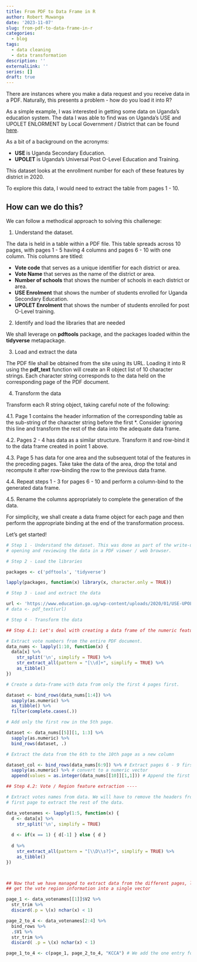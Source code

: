 ```yaml
---
title: From PDF to Data Frame in R
author: Robert Muwanga
date: '2023-11-07'
slug: from-pdf-to-data-frame-in-r
categories:
  - blog
tags:
  - data cleaning
  - data transformation
description: ''
externalLink: ''
series: []
draft: true
---
```


There are instances where you make a data request and you receive data in a PDF. Naturally, this presents a problem - how do you load it into R?

As a simple example, I was interested in getting some data on Uganda's education system. The data I was able to find was on Uganda's USE and UPOLET ENLORMENT by Local Government / District that can be found [here](https://www.education.go.ug/wp-content/uploads/2020/01/USE-UPOLET-ENLORMENT-BY-LG.pdf). 

As a bit of a background on the acronyms:

- **USE ** is Uganda Secondary Education.
- **UPOLET ** is Uganda's Universal Post O-Level Education and Training.

This dataset looks at the enrollment number for each of these features by district in 2020. 

To explore this data, I would need to extract the table from pages 1 - 10. 

## How can we do this?

We can follow a methodical approach to solving this  challenege:

1. Understand the dataset.

The data is held in a table within a PDF file. This table spreads across 10 pages, with pages 1 - 5 having 4 columns and pages 6 - 10 with one column. This columns are titled:

- **Vote code** that serves as a unique identifier for each district or area.
- **Vote Name** that serves as the name of the district or area.
- **Number of schools** that shows the number of schools in each district or area.
- **USE Enrolment** that shows the number of students enrolled for Uganda Secondary Education.
- **UPOLET Enrolment** that shows the number of students enrolled for post O-Level training.

2. Identify and load the libraries that are needed

We shall leverage on **pdftools** package, and the packages loaded within the **tidyverse** metapackage.

3. Load and extract the data

The PDF file shall be obtained from the site using its URL. Loading it into R using the **pdf_text** function will create an R object list of 10 character strings. Each character string corresponds to the data held on the corresponding page of the PDF document.

4. Transform the data

Transform each R string object, taking careful note of the following:

4.1. Page 1 contains the header information of the corresponding table as the sub-string of the character string before the first *\n*. Consider ignoring this line and transform the rest of the data into the adequate data frame.

4.2. Pages 2 - 4 has data as a similar structure. Transform it and row-bind it to the data frame created in point 1 above.

4.3. Page 5 has data for one area and the subsequent total of the features in the preceding pages. Take take the data of the area, drop the total and recompute it after row-binding the row to the previous data frame.

4.4. Repeat steps 1 - 3 for pages 6 - 10 and perform a column-bind to the generated data frame.

4.5. Rename the columns appropriately to complete the generation of the data.

For simplicity, we shall create a data frame object for each page and then perform the appropriate binding at the end of the transformation process.

Let's get started!


```r

# Step 1 - Understand the dataset. This was done as part of the write-up by simply
# opening and reviewing the data in a PDF viewer / web browser.

# Step 2 - Load the libraries

packages <- c('pdftools', 'tidyverse')

lapply(packages, function(x) library(x, character.only = TRUE))

# Step 3 - Load and extract the data

url <- 'https://www.education.go.ug/wp-content/uploads/2020/01/USE-UPOLET-ENLORMENT-BY-LG.pdf'
# data <- pdf_text(url)

# Step 4 - Transform the data

## Step 4.1: Let's deal with creating a data frame of the numeric features ----

# Extract vote numbers from the entire PDF document.
data_nums <- lapply(1:10, function(x) { 
  data[x] %>% 
    str_split('\n', simplify = TRUE) %>% 
    str_extract_all(pattern = "[\\d]+", simplify = TRUE) %>% 
    as_tibble()
})

# Create a data-frame with data from only the first 4 pages first.

dataset <- bind_rows(data_nums[1:4]) %>% 
  sapply(as.numeric) %>% 
  as_tibble() %>% 
  filter(complete.cases(.))

# Add only the first row in the 5th page.

dataset <- data_nums[[5]][1, 1:3] %>% 
  sapply(as.numeric) %>% 
  bind_rows(dataset, .)

# Extract the data from the 6th to the 10th page as a new column

dataset_col <- bind_rows(data_nums[6:9]) %>% # Extract pages 6 - 9 first
  sapply(as.numeric) %>% # convert to a numeric vector
  append(values = as.integer(data_nums[[10]][1,1])) # Append the first row of the 10th page

## Step 4.2: Vote / Region feature extraction ----

# Extract votes names from data. We will have to remove the headers from the 
# first page to extract the rest of the data.

data_votenames <- lapply(1:5, function(x) {
  d <- data[x] %>% 
    str_split('\n', simplify = TRUE) 
  
  d <- if(x == 1) { d[-1] } else { d }
  
  d %>%
    str_extract_all(pattern = "[\\D\\s?]+", simplify = TRUE) %>% 
    as_tibble()
})



## Now that we have managed to extract data from the different pages, let's 
## get the vote region information into a single vector

page_1 <- data_votenames[[1]]$V2 %>% 
  str_trim %>% 
  discard(.p = \(x) nchar(x) < 1)

page_2_to_4 <- data_votenames[2:4] %>% 
  bind_rows %>% 
  .$V1 %>% 
  str_trim %>% 
  discard( .p = \(x) nchar(x) < 1)

page_1_to_4 <- c(page_1, page_2_to_4, "KCCA") # We add the one entry for Page 5

```
